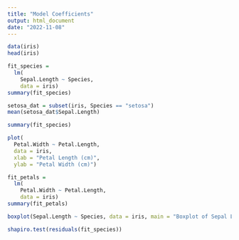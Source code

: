 ```yaml
---
title: "Model Coefficients"
output: html_document
date: "2022-11-08"
---
```


```r
data(iris)
head(iris)
```

```r
fit_species = 
  lm(
    Sepal.Length ~ Species,
    data = iris)
summary(fit_species)
```
```r
setosa_dat = subset(iris, Species == "setosa")
mean(setosa_dat$Sepal.Length)

```


```r
summary(fit_species)
```

```r
plot(
  Petal.Width ~ Petal.Length,
  data = iris,
  xlab = "Petal Length (cm)",
  ylab = "Petal Width (cm)")
```

```r
fit_petals = 
  lm(
    Petal.Width ~ Petal.Length,
    data = iris)
summary(fit_petals)
```

```r
boxplot(Sepal.Length ~ Species, data = iris, main = "Boxplot of Sepal Length dependent on Species")
```

```r
shapiro.test(residuals(fit_species))

```

